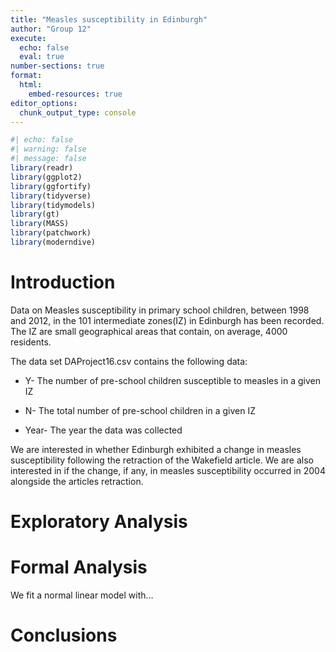 ```yaml
---
title: "Measles susceptibility in Edinburgh"
author: "Group 12"
execute: 
  echo: false
  eval: true
number-sections: true
format:
  html:
    embed-resources: true
editor_options: 
  chunk_output_type: console
---
```


```r
#| echo: false
#| warning: false
#| message: false
library(readr)
library(ggplot2)
library(ggfortify)
library(tidyverse)
library(tidymodels)
library(gt)
library(MASS)
library(patchwork)
library(moderndive)
```

# Introduction {#sec-intro}

Data on Measles susceptibility in primary school children, between 1998 and 2012, in the 101 intermediate zones(IZ) in Edinburgh has been recorded. The IZ are small geographical areas that contain, on average, 4000 residents.

The data set DAProject16.csv contains the following data:

-   Y- The number of pre-school children susceptible to measles in a given IZ

-   N- The total number of pre-school children in a given IZ

-   Year- The year the data was collected

We are interested in whether Edinburgh exhibited a change in measles susceptibility following the retraction of the Wakefield article. We are also interested in if the change, if any, in measles susceptibility occurred in 2004 alongside the articles retraction.

# Exploratory Analysis {#sec-EA}

# Formal Analysis {#sec-FA}

We fit a normal linear model with...

# Conclusions {#sec-con}
